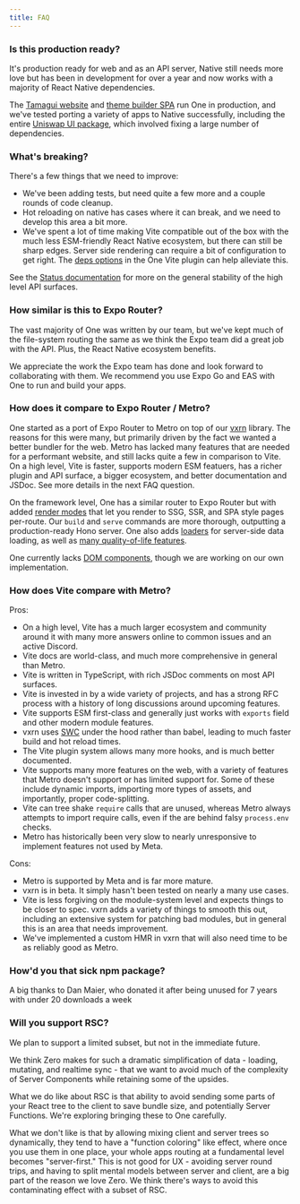 ```yaml
---
title: FAQ
---
```


### Is this production ready?

It's production ready for web and as an API server, Native still needs more love but has been in development for over a year and now works with a majority of React Native dependencies.

The [Tamagui website](https://tamagui.dev) and [theme builder SPA](https://tamagui.dev/theme) run One in production, and we've tested porting a variety of apps to Native successfully, including the entire [Uniswap UI package](https://github.com/Uniswap/interface/tree/main/packages/ui), which involved fixing a large number of dependencies.

### What's breaking?

There's a few things that we need to improve:

- We've been adding tests, but need quite a few more and a couple rounds of code cleanup.
- Hot reloading on native has cases where it can break, and we need to develop this area a bit more.
- We've spent a lot of time making Vite compatible out of the box with the much less ESM-friendly React Native ecosystem, but there can still be sharp edges. Server side rendering can require a bit of configuration to get right. The [deps options](/docs/configuration#deps) in the One Vite plugin can help alleviate this.

See the [Status documentation](/docs/status) for more on the general stability of the high level API surfaces.

### How similar is this to Expo Router?

The vast majority of One was written by our team, but we've kept much of the file-system routing the same as we think the Expo team did a great job with the API. Plus, the React Native ecosystem benefits.

We appreciate the work the Expo team has done and look forward to collaborating with them. We recommend you use Expo Go and EAS with One to run and build your apps.

### How does it compare to Expo Router / Metro?

One started as a port of Expo Router to Metro on top of our [vxrn](https://vxrn.dev) library. The reasons for this were many, but primarily driven by the fact we wanted a better bundler for the web. Metro has lacked many features that are needed for a performant website, and still lacks quite a few in comparison to Vite. On a high level, Vite is faster, supports modern ESM featuers, has a richer plugin and API surface, a bigger ecosystem, and better documentation and JSDoc. See more details in the next FAQ question.

On the framework level, One has a similar router to Expo Router but with added [render modes](/docs/routing-modes) that let you render to SSG, SSR, and SPA style pages per-route. Our `build` and `serve` commands are more thorough, outputting a production-ready Hono server. One also adds [loaders](/docs/routing-loader) for server-side data loading, as well as [many quality-of-life features](/docs/features).

One currently lacks [DOM components](https://docs.expo.dev/guides/dom-components/), though we are working on our own implementation.

### How does Vite compare with Metro?

Pros:

- On a high level, Vite has a much larger ecosystem and community around it with many more answers online to common issues and an active Discord.
- Vite docs are world-class, and much more comprehensive in general than Metro.
- Vite is written in TypeScript, with rich JSDoc comments on most API surfaces.
- Vite is invested in by a wide variety of projects, and has a strong RFC process with a history of long discussions around upcoming features.
- Vite supports ESM first-class and generally just works with `exports` field and other modern module features.
- vxrn uses [SWC](https://swc.rs/) under the hood rather than babel, leading to much faster build and hot reload times.
- The Vite plugin system allows many more hooks, and is much better documented.
- Vite supports many more features on the web, with a variety of features that Metro doesn't support or has limited support for. Some of these include dynamic imports, importing more types of assets, and importantly, proper code-splitting.
- Vite can tree shake `require` calls that are unused, whereas Metro always attempts to import require calls, even if the are behind falsy `process.env` checks.
- Metro has historically been very slow to nearly unresponsive to implement features not used by Meta.

Cons:

- Metro is supported by Meta and is far more mature.
- vxrn is in beta. It simply hasn't been tested on nearly a many use cases.
- Vite is less forgiving on the module-system level and expects things to be closer to spec. vxrn adds a variety of things to smooth this out, including an extensive system for patching bad modules, but in general this is an area that needs improvement.
- We've implemented a custom HMR in vxrn that will also need time to be as reliably good as Metro.

### How'd you that sick npm package?

A big thanks to Dan Maier, who donated it after being unused for 7 years with under
20 downloads a week

### Will you support RSC?

We plan to support a limited subset, but not in the immediate future.

We think Zero makes for such a dramatic simplification of data - loading, mutating, and realtime sync - that we want to avoid much of the complexity of Server Components while retaining some of the upsides.

What we do like about RSC is that ability to avoid sending some parts of your
React tree to the client to save bundle size, and potentially Server Functions. We're exploring bringing these to One carefully.

What we don't like is that by allowing mixing client and server trees so dynamically, they tend to have a "function coloring" like effect, where once you use them in one place, your whole apps routing at a fundamental level becomes "server-first." This is not good for UX - avoiding server round trips, and having to split mental models between server and client, are a big part of the reason we love Zero. We think there's ways to avoid this contaminating effect with a subset of RSC.
